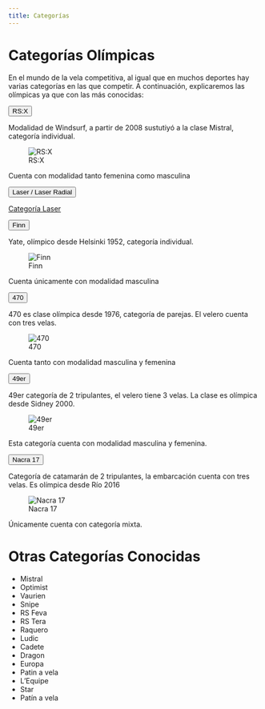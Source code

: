 ```yaml
---
title: Categorías
---
```


# Categorías Olímpicas

En el mundo de la vela competitiva, al igual que en muchos deportes hay varias categorías en las que competir. A continuación, explicaremos las olímpicas ya que con las más conocidas:

<div class="accordion" id="accordionExample">
<div class="accordion-item">
<p class="accordion-header" id="headingx">
<button class="accordion-button collapsed" type="button" data-bs-toggle="collapse" data-bs-target="#collapsex" aria-expanded="false" aria-controls="collapseTwo">
RS:X</button>
</p>
<div id="collapsex" class="accordion-collapse collapse" aria-labelledby="headingx" data-bs-parent="#accordionExample">
<div class="accordion-body">

Modalidad de Windsurf, a partir de 2008 sustutiyó a la clase Mistral, categoría individual.

![RS:X](../img/rsx.png)

Cuenta con modalidad tanto femenina como masculina

</div>
</div>
</div>


<div class="accordion-item">
<p class="accordion-header" id="headingTwo">
<button class="accordion-button collapsed" type="button" data-bs-toggle="collapse" data-bs-target="#collapseTwo" aria-expanded="false" aria-controls="collapseTwo">
Laser / Laser Radial
</button>
</p>
<div id="collapseTwo" class="accordion-collapse collapse" aria-labelledby="headingTwo" data-bs-parent="#accordionExample">
<div class="accordion-body">

<a href="laser.html" class="btn no-san btn-danger">Categoría Laser</a>

</div>
</div>
</div>
<div class="accordion-item">
<p class="accordion-header" id="headingThree">
<button class="accordion-button collapsed" type="button" data-bs-toggle="collapse" data-bs-target="#collapseThree" aria-expanded="false" aria-controls="collapseThree">
Finn</button>
</p>
<div id="collapseThree" class="accordion-collapse collapse" aria-labelledby="headingThree" data-bs-parent="#accordionExample">
<div class="accordion-body">

Yate, olímpico desde Helsinki 1952, categoría individual.

![Finn](../img/finn.png)

Cuenta únicamente con modalidad masculina

</div>
</div>
</div>
<div class="accordion-item">
<p class="accordion-header" id="headingFive">
<button class="accordion-button collapsed" type="button" data-bs-toggle="collapse" data-bs-target="#collapseFive" aria-expanded="false" aria-controls="collapseFive">
470</button>
</p>
<div id="collapseFive" class="accordion-collapse collapse" aria-labelledby="headingFive" data-bs-parent="#accordionExample">
<div class="accordion-body">

470 es clase olímpica desde 1976, categoría de parejas. El velero cuenta con tres velas.

![470](../img/470.png)

Cuenta tanto con modalidad masculina y femenina

</div>
</div>
</div>
<div class="accordion-item">
<p class="accordion-header" id="headingOne">
<button class="accordion-button collapsed" type="button" data-bs-toggle="collapse" data-bs-target="#collapseOne" aria-expanded="false" aria-controls="collapseOne">
49er</button>
</p>
<div id="collapseOne" class="accordion-collapse collapse" aria-labelledby="headingOne" data-bs-parent="#accordionExample">
<div class="accordion-body">

49er categoría de 2 tripulantes, el velero tiene 3 velas. La clase es olímpica desde Sidney 2000.

![49er](../img/49er.png)

Esta categoría cuenta con modalidad masculina y femenina.
</div>
</div>
</div>
<div class="accordion-item">
<p class="accordion-header" id="headingFour">
<button class="accordion-button collapsed" type="button" data-bs-toggle="collapse" data-bs-target="#collapseFour" aria-expanded="false" aria-controls="collapseFour">
Nacra 17</button>
</p>
<div id="collapseFour" class="accordion-collapse collapse" aria-labelledby="headingFour" data-bs-parent="#accordionExample">
<div class="accordion-body">

Categoría de catamarán de 2 tripulantes, la embarcación cuenta con tres velas. Es olímpica desde Río 2016

![Nacra 17](../img/nacara.webp)

Únicamente cuenta con categoría mixta.
</div>
</div>
</div>
</div>

# Otras Categorías Conocidas

- Mistral
- Optimist
- Vaurien
- Snipe
- RS Feva
- RS Tera
- Raquero
- Ludic
- Cadete
- Dragon
- Europa
- Patin a vela
- L'Equipe
- Star
- Patín a vela